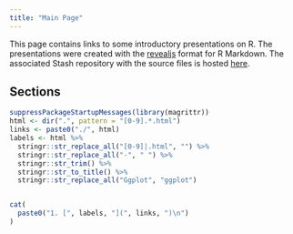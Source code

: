 ```yaml
---
title: "Main Page"
---
```


This page contains links to some introductory presentations on R. The
presentations were created with the
[revealjs](http://rmarkdown.rstudio.com/revealjs_presentation_format.html)
format for R Markdown. The associated Stash repository with the source files is
hosted
[here](https://hdp-service.uk.kworld.kpmg.com/stash/projects/JL/repos/r-training/browse).

## Sections

```r
suppressPackageStartupMessages(library(magrittr))
html <- dir(".", pattern = "[0-9].*.html")
links <- paste0("./", html)
labels <- html %>% 
  stringr::str_replace_all("[0-9]|.html", "") %>% 
  stringr::str_replace_all("-", " ") %>% 
  stringr::str_trim() %>% 
  stringr::str_to_title() %>% 
  stringr::str_replace_all("Ggplot", "ggplot")


cat(
  paste0("1. [", labels, "](", links, ")\n")
)
```
